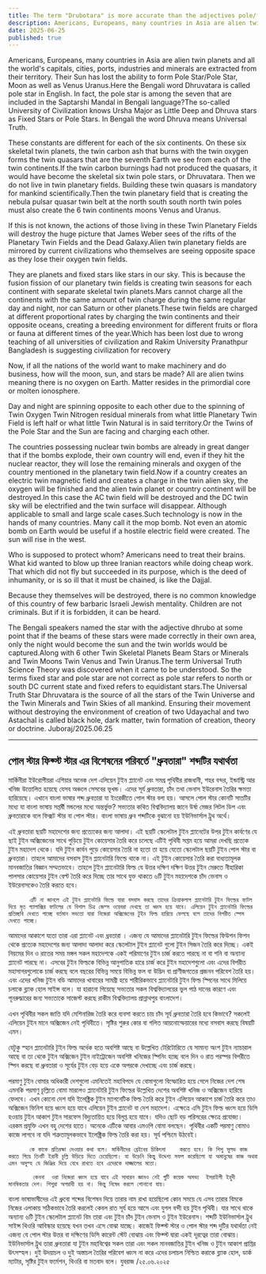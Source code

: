 ```yaml
---
title: The term "Drubotara" is more accurate than the adjectives pole/fixed star
description: Americans, Europeans, many countries in Asia are alien twin planets and all the world's capitals, cities, ports, industries and minerals are extracted from their territory. Their Sun has lost the ability to form Pole Star/Pole Star, Moon as well as Venus Uranus.Here the Bengali word Dhruvatara is called pole star in English. In fact, the pole star is among the seven that are included in the Saptarshi Mandal in Bengali language?
date: 2025-06-25
published: true
---
```


 Americans, Europeans, many countries in Asia are alien twin planets and all the world's capitals, cities, ports, industries and minerals are extracted from their territory. Their Sun has lost the ability to form Pole Star/Pole Star, Moon as well as Venus Uranus.Here the Bengali word Dhruvatara is called pole star in English. In fact, the pole star is among the seven that are included in the Saptarshi Mandal in Bengali language?The so-called University of Civilization knows Ursha Major as Little Deep and Dhruva stars as Fixed Stars or Pole Stars. In Bengali the word Dhruva means Universal Truth.

These constants are different for each of the six continents. On these six skeletal twin planets, the twin carbon ash that burns with the twin oxygen forms the twin quasars that are the seventh Earth we see from each of the twin continents.If the twin carbon burnings had not produced the quasars, it would have become the skeletal six twin pole stars, or Dhruvatara. Then we do not live in twin planetary fields. Building these twin quasars is mandatory for mankind scientifically.Then the twin planetary field that is creating the nebula pulsar quasar twin belt at the north south south north twin poles must also create the 6 twin continents moons Venus and Uranus.

If this is not known, the actions of those living in these Twin Planetary Fields will destroy the huge picture that James Weber sees of the rifts of the Planetary Twin Fields and the Dead Galaxy.Alien twin planetary fields are mirrored by current civilizations who themselves are seeing opposite space as they lose their oxygen twin fields.

They are planets and fixed stars like stars in our sky. This is because the fusion fission of our planetary twin fields is creating twin seasons for each continent with separate skeletal twin planets.Mars cannot charge all the continents with the same amount of twin charge during the same regular day and night, nor can Saturn or other planets.These twin fields are charged at different proportional rates by charging the twin continents and their opposite oceans, creating a breeding environment for different fruits or flora or fauna at different times of the year.Which has been lost due to wrong teaching of all universities of civilization and Rakim University Pranathpur Bangladesh is suggesting civilization for recovery

Now, if all the nations of the world want to make machinery and do business, how will the moon, sun, and stars be made? All are alien twins meaning there is no oxygen on Earth. Matter resides in the primordial core or molten ionosphere.

Day and night are spinning opposite to each other due to the spinning of Twin Oxygen Twin Nitrogen residual minerals from what little Planetary Twin Field is left half or what little Twin Natural is in said territory.Or the Twins of the Pole Star and the Sun are facing and charging each other.

The countries possessing nuclear twin bombs are already in great danger that if the bombs explode, their own country will end, even if they hit the nuclear reactor, they will lose the remaining minerals and oxygen of the country mentioned in the planetary twin field.Now if a country creates an electric twin magnetic field and creates a charge in the twin alien sky, the oxygen will be finished and the alien twin planet or country continent will be destroyed.In this case the AC twin field will be destroyed and the DC twin sky will be electrified and the twin surface will disappear. Although applicable to small and large scale cases.Such technology is now in the hands of many countries. Many call it the mop bomb. Not even an atomic bomb on Earth would be useful if a hostile electric field were created. The sun will rise in the west.

Who is supposed to protect whom? Americans need to treat their brains. What kid wanted to blow up three Iranian reactors while doing cheap work. That which did not fly but succeeded in its purpose, which is the deed of inhumanity, or is so ill that it must be chained, is like the Dajjal.

Because they themselves will be destroyed, there is no common knowledge of this country of few barbaric Israeli Jewish mentality. Children are not criminals. But if it is forbidden, it can be heard.

The Bengali speakers named the star with the adjective dhrubo at some point that if the beams of these stars were made correctly in their own area, only the night would become the sun and the twin worlds would be captured.Along with 6 other Twin Skeletal Planets Beam Stars or Minerals and Twin Moons Twin Venus and Twin Uranus.The term Universal Truth Science Theory was discovered when it came to be understood. So the terms fixed star and pole star are not correct as pole star refers to north or south DC current state and fixed refers to equidistant stars.The Universal Truth Star Dhruvatara is the source of all the stars of the Twin Universe and the Twin Minerals and Twin Skies of all mankind.
Ensuring their movement without destroying the environment of creation of two Udayachal and two Astachal is called black hole, dark matter, twin formation of creation, theory or doctrine.
Juboraj/2025.06.25

---

##      পোল স্টার ফিক্স্ট স্টার এর বিশেষনের পরিবর্তে "ধ্রুবতারা" শব্দটির যথার্থতা

  মার্কিনীরা ইউরোপীয়রা এশিয়ার অনেক দেশ এলিয়েন টুইন প্ল‍্যানেট এবং সমগ্র পৃথিবীর রাজধানী, শহর বন্দর, ইন্ডাস্ট্রি আর খনিজ উত্তোলিত হয়েছে যেসব অঞ্চলে সেসবের ভূখন্ড। এদের সূর্য ধ্রুবতারা, চাঁদ তথা  ভেনাস ইউরেনাস তৈরির ক্ষমতা হারিয়েছে। এখানে বাংলা ভাষার শব্দ ধ্রুবতারা যা ইংরেজীতে পোল স্টার বলা হয়। আসলে পোল স্টার কোনটি সাতটির মধ‍্যে যা বাংলা ভাষায় সপ্তর্ষী মন্ডলের মধ‍্যে অন্তর্ভুক্ত?
সভ‍্যতার কথিত বিশ্ববিদ্যালয় জানে উর্ষা মেজর লিটল ডিপ এবং ধ্রুবতারাকে বলে ফিক্সট স্টার বা পোল স্টার। বাংলা ভাষায় ধ্রুব শব্দটিকে বুঝানো হয় ইউনিভার্সাল  ট্রুথ অর্থে।

এই ধ্রুবতারা ছয়টি মহাদেশের জন‍্য প্রত‍্যেকের জন‍্য আলাদা। এই ছয়টি স্কেলেটাল টুইন প্ল‍্যানেটের উপর টুইন কার্বণের যে ছাই টুইন অক্সিজেনের সাথে পুড়িয়ে টুইন   কোয়েসার তৈরি করে চলেছে এটিই পৃথিবী সপ্তম হয়ে আমরা দেখছি প্রত‍্যেক টুইন মহাদেশ থেকে।
যদি টুইন কার্বন পুড়ে কোয়েসার তৈরি না হতো তা হয়ে যেতো স্কেলেটাল ছয়টি টুইন পোল স্টার বা ধ্রুবতারা। তাহলে আমাদের বসবাস টুইন প্ল‍্যানেটারি ফিল্ডে থাকে না। এই টুইন কোয়েসার তৈরি করা বাধ‍্যতামূলক মানবজাতির বিজ্ঞান সম্মতভাবে। তাহলে টুইন প্ল‍্যানেটারি ফিল্ড যে উত্তর দক্ষিণ দক্ষিণ উত্তর টুইন  মেরুতে নীহারিকা পালসার কোয়েসার টুইন বেল্ট তৈরি করে দিচ্ছে তার সাথে যুক্ত থাকতে ৬টি টুইন মহাদেশকে চাঁদ ভেনাস ও ইউরেনাসকেও তৈরি করতে হবে।

          এটি না জানলে এই টুইন প্ল‍্যানেটারি ফিল্ডে যারা বসবাস করছে তাদের ক্রিয়াকলাপ প্ল‍্যানেটারি টুইন ফিল্ডের ফাটল দিয়ে মৃত গ‍্যালাক্সির ফাটলের যে বিশাল চিত্র জেম্স ওয়েবরা দেখছে তা ধ্বংস হয়ে যাবে। এলিয়েন টুইন প্ল‍্যানেটারি ফিল্ডের প্রতিচ্ছবি দেখতে পাচ্ছে বর্তমান সভ‍্যতা যারা নিজেরা অক্সিজেনের টুইন ফিল্ড হারিয়ে ফেলছে বলে তাদের বিপরীত স্পেস দেখতে পাচ্ছে।

আমাদের আকাশে যতো তারা এরা প্ল‍্যানেট এবং ধ্রবতারা । এজন‍্য যে আমাদের প্ল‍্যানেটারি টুইন ফিল্ডের ফিউশন ফিশন থেকে প্রত‍্যেক মহাদেশের জন‍্য  আলাদা আলাদা করে স্কেলেটাল টুইন প্ল‍্যানেট গুলো টুইন সিজন তৈরি করে দিচ্ছে। একই নিয়মের দিন ও রাতের সময় মঙ্গল সকল মহাদেশকে একই পরিমাণের টুইন চার্জ করতে পারছে না বা শনি বা অন‍্যান‍্য প্ল‍্যানেট  পারছে না। এসবের টুইন ফিল্ডকে বিভিন্ন আনুপাতিক হারে চার্জ করে টুইন মহাদেশগুলো এবং এদের বিপরীত মহাসাগরগুলোকে চার্জ করছে বলে বছরের বিভিন্ন সময়ে বিভিন্ন ফল বা উদ্ভিদ বা প্রাণীজগতের প্রজনন পরিবেশ তৈরি হয়। এবং এদের খনিজ টুইন বডি আমাদের খাবারের সামগ্রী হয়ে শারীরিকভাবে প্ল‍্যানেটারি টুইন ফিল্ড স্পিনের সাথে মিলিয়ে চলাকে ব্ল‍্যাক হোল সাইন্স বলে। যা হারানো গিয়েছে সভ‍্যতার সকল বিশ্ববিদ্যালয়ের ভুল পাঠ দানের কারণে এবং পূনরুদ্ধারের জন‍্য সভ‍্যতাকে সাজেস্ট করছে রাকীম বিশ্ববিদ্যালয় প্রান্নাথপুর বাংলাদেশ।
  
এখন পৃথিবীর সকল জাতি যদি মেশিনারিজ তৈরি করে ব‍্যবসা করতে চায় চাঁদ সূর্য ধ্রুবতারা তৈরি হবে কিভাবে? সকলেই এলিয়েন টুইন মানে অক্সিজেন নেই পৃথিবীতে। সৃষ্টির শুরুর কোর বা গলিত আয়নোস্ফেয়ারের মধ‍্যে বসবাস করছে বিষয়টি এমন।

যেটুকু স্হান প্ল‍্যানেটারি টুইন ফিল্ড অর্ধেক হতে অবশিষ্ট আছে বা উল্লেখিত টেরিটোরিতে যে সামান‍্য অংশ টুইন ন‍্যাচারাল আছে বা তা থেকে টুইন অক্সিজেন টুইন নাইট্রোজেন অবশিষ্ট খনিজের স্পিনিং হচ্ছে বলে দিন ও রাত পরস্পর বিপরীতে স্পিন করছে বা ধ্রুবতারা ও সূর্যের টুইন বেড় হয়ে একে অপরকে দেখাচ্ছে এবং চার্জ করছে।

পরমাণু টুইন বোমার অধিকারী দেশগুলো এমনিতেই মহাবিপদে যে বোমাগুলো বিস্ফোরিত হয়ে গেলে নিজের দেশ শেষ এমনকি পরমাণু চূল্লিতে বোমা মারলেও প্ল‍্যানেটারি টুইন ফিল্ডের উল্লেখিত দেশের অবশিষ্ট খনিজ ও অক্সিজেন হারিয়ে ফেলবে। এখন কোনো দেশ যদি ইলেক্ট্রিক টুইন ম‍্যাগনেটিক ফিল্ড তৈরি করে টুইন এলিয়েন আকাশে চার্জ তৈরি করে তাও অক্সিজেন ফিনিশ হয়ে ধ্বংস হয়ে যাবে এলিয়েন টুইন প্ল‍্যানেট বা দেশ মহাদেশ। এক্ষেত্রে এসি টুইন ফিল্ড ধ্বংস হয়ে ডিসি হওয়ায় টুইন আকাশ টুইন সারফেস বিদ‍্যুতায়িত হয়ে বিলুপ্ত হয়ে যাবে। যদিও ছোট বড় পরিসরের ক্ষেত্রে প্রযোজ‍্য।
এরকম প্রযুক্তি এখন বহু দেশের হাতে। অনেকে এটিকে আবার এমওপি বোমা বলছেন। পৃথিবীর একটি পরমাণু বোমাও কাজে লাগবে না যদি শত্রুতামূলকভাবে ইলেক্ট্রিক ফিল্ড তৈরি করা হয়। সূর্য পশ্চিমে উঠবেই।

          কে কাকে প্রতিরক্ষা দেওয়ার কথা বলে। মার্কিনীদের ব্রেইনের চিকিৎসা    করতে হবে। কি শিশু সুলভ কাজ করতে গিয়ে তিনটি ইরানী চূল্লি উড়িয়ে দিতে চেয়েছিলো। যা উড়েনি কিন্তু উদ্দেশ‍্য সফল করেছিলো যা অমানুষের কাজ অথবা এমন অসুস্হ যে জিঞ্জির দিয়ে বেধে রাখতে হবে এদেরকে দাজ্জালের মতো।

           কেননা  ওরা নিজেরা ধ্বংস হয়ে যাবে এই সাধারন জ্ঞানও নেই গুটি কয়েক অসভ‍্য  ইসরাইলী ইহুদী মানষিকতার দেশ। শিশুরা অপরাধী হয় না। কিন্তু নিষেধ করলে শোনানো যায়। 

বাংলা ভাষাভাষীদের এই ধ্রুবো শব্দের বিশেষন দিয়ে তারার নাম রাখা হয়েছিলো কোন সময়ে যে এসব তারার বিমকে নিজের এলাকায় সঠিকভাবে তৈরি করলেই কেবল রাত সূর্য হয়ে আসে এবং যুগল বন্দী হয় টুইন পৃথিবী।
যার সাথে থাকে অন‍্যান‍্য ৬টি টুইন স্কেলেটাল প্ল‍্যানেট বিম তারা এবং টুইন চাঁদ টুইন ভেনাস ও টুইন ইউরেনাস। শব্দটি ইউনিভার্সাল ট্রুথ সাইন্স থিওরি আবিস্কার হয়েছে যখন  তখন এসে বোঝা যাচ্ছে। কাজেই ফিক্স্ট স্টার ও পোল স্টার শব্দ দুটির যথার্থতা নেই এজন‍্য যে পোল স্টার উত্তর বা দক্ষিণের ডিসি কারেন্ট স্টেট বোঝায় এবং ফিক্স্ট দ্বারা একই দূরত্বের তারা বোঝায়। ইউনিভার্সাল ট্রুথ তারা ধ্রুবতারা যা টুইন মহাবিশ্বের সকল তারা এবং সকল মানবজাতির টুইন খনিজ ও টুইন আকাশ প্রাপ্তির উৎসস্হল।
দুই উদয়াচল ও দুই অস্তাচল তৈরির পরিবেশ ধ্বংস না করে এদের চলাচল নিশ্চিত করাকে ব্ল‍্যাক হোল, ডার্ক ম‍্যাটার, সৃষ্টির টুইন ফর্মেশন, থিওরি বা মতবাদ বলে। 
যুবরাজ /২৫.০৬.২০২৫

